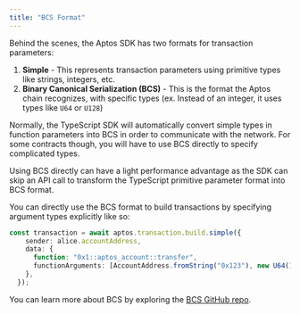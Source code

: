 ```yaml
---
title: "BCS Format"
---
```






Behind the scenes, the Aptos SDK has two formats for transaction parameters:

1. **Simple** - This represents transaction parameters using primitive types like strings, integers, etc.
2. **Binary Canonical Serialization (BCS)** - This is the format the Aptos chain recognizes, with specific types (ex. Instead of an integer, it uses types like `U64` or `U128`)

Normally, the TypeScript SDK will automatically convert simple types in function parameters into BCS in order to communicate with the network. For some contracts though, you will have to use BCS directly to specify complicated types.

Using BCS directly can have a light performance advantage as the SDK can skip an API call to transform the TypeScript primitive parameter format into BCS format.

You can directly use the BCS format to build transactions by specifying argument types explicitly like so:

```ts filename="example.ts"
const transaction = await aptos.transaction.build.simple({
    sender: alice.accountAddress,
    data: {
      function: "0x1::aptos_account::transfer",
      functionArguments: [AccountAddress.fromString("0x123"), new U64(1_000_000)],
    },
  });
```

You can learn more about BCS by exploring the [BCS GitHub repo](https://github.com/aptos-labs/bcs).
